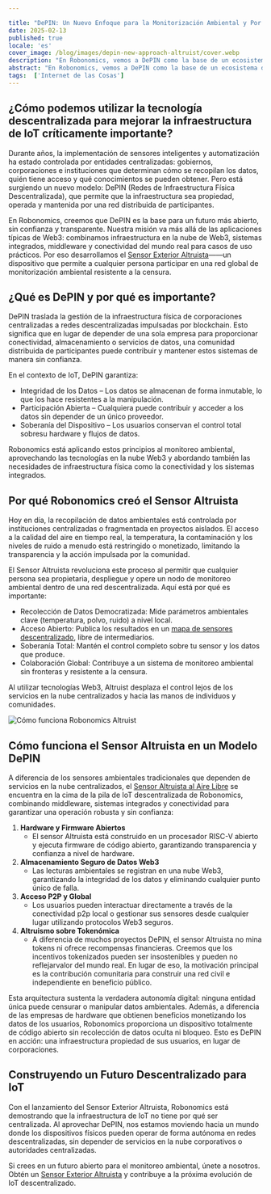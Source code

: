 ```yaml
---

title: "DePIN: Un Nuevo Enfoque para la Monitorización Ambiental y Por Qué Robonomics Construyó el Sensor Altruista"
date: 2025-02-13
published: true
locale: 'es'
cover_image: /blog/images/depin-new-approach-altruist/cover.webp
description: "En Robonomics, vemos a DePIN como la base de un ecosistema de IoT sin confianza y propiedad del usuario. El Sensor Exterior Altruista capacita a cualquier persona para contribuir a una red de monitorización ambiental resistente a la censura, aprovechando la infraestructura Web3 para datos abiertos y verificables, libres de control centralizado."
abstract: "En Robonomics, vemos a DePIN como la base de un ecosistema de IoT sin confianza y propiedad del usuario. El Sensor Exterior Altruista capacita a cualquier persona para contribuir a una red de monitorización ambiental resistente a la censura, aprovechando la infraestructura Web3 para datos abiertos y verificables, libres de control centralizado."
tags:  ['Internet de las Cosas']
---
```


## ¿Cómo podemos utilizar la tecnología descentralizada para mejorar la infraestructura de IoT críticamente importante?

Durante años, la implementación de sensores inteligentes y automatización ha estado controlada por entidades centralizadas: gobiernos, corporaciones e instituciones que determinan cómo se recopilan los datos, quién tiene acceso y qué conocimientos se pueden obtener. Pero está surgiendo un nuevo modelo: DePIN (Redes de Infraestructura Física Descentralizada), que permite que la infraestructura sea propiedad, operada y mantenida por una red distribuida de participantes.

En Robonomics, creemos que DePIN es la base para un futuro más abierto, sin confianza y transparente. Nuestra misión va más allá de las aplicaciones típicas de Web3: combinamos infraestructura en la nube de Web3, sistemas integrados, middleware y conectividad del mundo real para casos de uso prácticos. Por eso desarrollamos el [Sensor Exterior Altruista](https://robonomics.network/devices/altruist/)——un dispositivo que permite a cualquier persona participar en una red global de monitorización ambiental resistente a la censura.

## ¿Qué es DePIN y por qué es importante?

DePIN traslada la gestión de la infraestructura física de corporaciones centralizadas a redes descentralizadas impulsadas por blockchain. Esto significa que en lugar de depender de una sola empresa para proporcionar conectividad, almacenamiento o servicios de datos, una comunidad distribuida de participantes puede contribuir y mantener estos sistemas de manera sin confianza.

En el contexto de IoT, DePIN garantiza:

- Integridad de los Datos – Los datos se almacenan de forma inmutable, lo que los hace resistentes a la manipulación.
- Participación Abierta – Cualquiera puede contribuir y acceder a los datos sin depender de un único proveedor.
- Soberanía del Dispositivo – Los usuarios conservan el control total sobresu hardware y flujos de datos.

Robonomics está aplicando estos principios al monitoreo ambiental, aprovechando las tecnologías en la nube Web3 y abordando también las necesidades de infraestructura física como la conectividad y los sistemas integrados.

## Por qué Robonomics creó el Sensor Altruista

Hoy en día, la recopilación de datos ambientales está controlada por instituciones centralizadas o fragmentada en proyectos aislados. El acceso a la calidad del aire en tiempo real, la temperatura, la contaminación y los niveles de ruido a menudo está restringido o monetizado, limitando la transparencia y la acción impulsada por la comunidad.

El Sensor Altruista revoluciona este proceso al permitir que cualquier persona sea propietaria, despliegue y opere un nodo de monitoreo ambiental dentro de una red descentralizada. Aquí está por qué es importante:

- Recolección de Datos Democratizada: Mide parámetros ambientales clave (temperatura, polvo, ruido) a nivel local.
- Acceso Abierto: Publica los resultados en un [mapa de sensores descentralizado](https://sensors.social/#/remote/pm10/3/39.0277/8.7891), libre de intermediarios.
- Soberanía Total: Mantén el control completo sobre tu sensor y los datos que produce.
- Colaboración Global: Contribuye a un sistema de monitoreo ambiental sin fronteras y resistente a la censura.

Al utilizar tecnologías Web3, Altruist desplaza el control lejos de los servicios en la nube centralizados y hacia las manos de individuos y comunidades.


![Cómo funciona Robonomics Altruist](/blog/images/depin-new-approach-altruist/How_Altruist_Works.webp)


## Cómo funciona el Sensor Altruista en un Modelo DePIN

A diferencia de los sensores ambientales tradicionales que dependen de servicios en la nube centralizados, el [Sensor Altruista al Aire Libre](https://robonomics.network/devices/altruist/) se encuentra en la cima de la pila de IoT descentralizada de Robonomics, combinando middleware, sistemas integrados y conectividad para garantizar una operación robusta y sin confianza:

1. **Hardware y Firmware Abiertos**
    - El sensor Altruista está construido en un procesador RISC-V abierto y ejecuta firmware de código abierto, garantizando transparencia y confianza a nivel de hardware.
2. **Almacenamiento Seguro de Datos Web3**
    - Las lecturas ambientales se registran en una nube Web3, garantizando la integridad de los datos y eliminando cualquier punto único de falla.
3. **Acceso P2P y Global**
    - Los usuarios pueden interactuar directamente a través de la conectividad p2p local o gestionar sus sensores desde cualquier lugar utilizando protocolos Web3 seguros.
4. **Altruismo sobre Tokenómica**
    - A diferencia de muchos proyectos DePIN, el sensor Altruista no mina tokens ni ofrece recompensas financieras. Creemos que los incentivos tokenizados pueden ser insostenibles y pueden no reflejarvalor del mundo real. En lugar de eso, la motivación principal es la contribución comunitaria para construir una red civil e independiente en beneficio público.

Esta arquitectura sustenta la verdadera autonomía digital: ninguna entidad única puede censurar o manipular datos ambientales. Además, a diferencia de las empresas de hardware que obtienen beneficios monetizando los datos de los usuarios, Robonomics proporciona un dispositivo totalmente de código abierto sin recolección de datos oculta ni bloqueo. Esto es DePIN en acción: una infraestructura propiedad de sus usuarios, en lugar de corporaciones.

## Construyendo un Futuro Descentralizado para IoT

Con el lanzamiento del Sensor Exterior Altruista, Robonomics está demostrando que la infraestructura de IoT no tiene por qué ser centralizada. Al aprovechar DePIN, nos estamos moviendo hacia un mundo donde los dispositivos físicos pueden operar de forma autónoma en redes descentralizadas, sin depender de servicios en la nube corporativos o autoridades centralizadas.

Si crees en un futuro abierto para el monitoreo ambiental, únete a nosotros. Obtén un [Sensor Exterior Altruista](https://robonomics.network/devices/altruist/) y contribuye a la próxima evolución de IoT descentralizado.